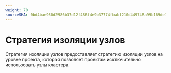 ```yaml
---
weight: 70
sourceSHA: 0bd4bae950d2986b37d12f486f4e9b37774fbabf210d449748a99b169de14b80
---
```


# Стратегия изоляции узлов

Стратегия изоляции узлов предоставляет стратегию изоляции узлов на уровне проекта, которая позволяет проектам исключительно использовать узлы кластера.

<Overview />
